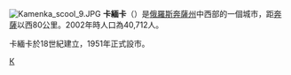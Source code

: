 [[File:Kamenka_scool_9.JPG|thumb]]
'''卡緬卡'''（{{lang-ru|Ка́менка}}）是[[俄羅斯|俄羅斯]][[奔薩州|奔薩州]]中西部的一個城市，距[[奔薩|奔薩]]以西80公里。2002年時人口為40,712人。

卡緬卡於18世紀建立，1951年正式設市。

{{commonscat}}
{{奔薩州城市}}
{{coord|53|11|N|44|03|E|display=title}}
[[Category:奔薩州城市|К]]
{{russia-geo-stub}}